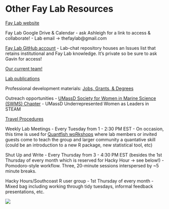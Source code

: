 # Other Fay Lab Resources {#other-faylab-resources}

[Fay Lab website](http://www.smast.umassd.edu/lab_fay/)

Fay Lab Google Drive & Calendar - ask Ashleigh for a link to access & collaborate!
- Lab email -> thefaylab@gmail.com

[Fay Lab GitHub account](https://github.com/thefaylab)
- Lab-chat repository houses an Issues list that retains institutional and Fay Lab knowledge. It's private so be sure to ask Gavin for access!

[Our current team!](http://www.smast.umassd.edu/lab_fay/?page_id=10) 

[Lab publications](http://www.smast.umassd.edu/lab_fay/?page_id=15)

Professional development materials: [Jobs, Grants, & Degrees](https://github.com/thefaylab/labhub/wiki/Job,-Funding,-and-Degree-Resources)

Outreach opportunities
- [UMassD Society for Women in Marine Science (SWMS) Chapter](https://twitter.com/swms_umassd)
- UMassD Underrepresented Women as Leaders in STEAM 

[Travel Procedures](https://github.com/thefaylab/labhub/blob/master/02-protocols/Travel.Rmd)

Weekly Lab Meetings
- Every Tuesday from 1 - 2:30 PM EST
- On occasion, this time is used for [Quantfish woRkshops](https://twitter.com/gavin_fay/status/1247634965782806529?lang=en) where lab members or invited guests come to teach the group and larger community a quantative skill (could be an introduction to a new R package, new statistical tool, etc)

Shut Up and Write
- Every Thursday from 3 - 4:30 PM EST (besides the 1st Thursday of every month which is reserved for Hacky Hour -> see below!)
- Pomodoro-style workflow. Three, 20-minute sessions interspersed by ~5 minute breaks.

Hacky Hours/Southcoast R user group
- 1st Thursday of every month
- Mixed bag including working through tidy tuesdays, informal feedback presentations, etc.

![](img/fay_lab.png)
